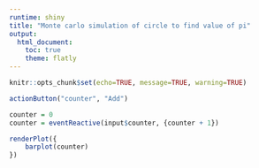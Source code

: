 ---
runtime: shiny
title: "Monte carlo simulation of circle to find value of pi"
output: 
  html_document:
    toc: true
    theme: flatly
---

```{r}
knitr::opts_chunk$set(echo=TRUE, message=TRUE, warning=TRUE)
```


```{r}
actionButton("counter", "Add")

counter = 0
counter = eventReactive(input$counter, {counter + 1})
```

```{r}
renderPlot({
    barplot(counter)
})
```